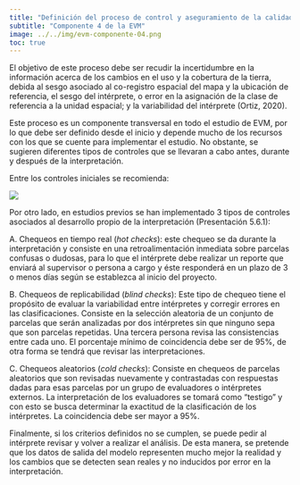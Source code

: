 ```yaml
---
title: "Definición del proceso de control y aseguramiento de la calidad"
subtitle: "Componente 4 de la EVM"
image: ../../img/evm-componente-04.png
toc: true
---
```


El objetivo de este proceso debe ser recudir la incertidumbre en la información acerca de los cambios en el uso y la cobertura de la tierra, debida al sesgo asociado al co-registro espacial del mapa y la ubicación de referencia, el sesgo del intérprete, o error en la asignación de la clase de referencia a la unidad espacial; y la variabilidad del intérprete (Ortiz, 2020).

Este proceso es un componente transversal en todo el estudio de EVM, por lo que debe ser definido desde el inicio y depende mucho de los recursos con los que se cuente para implementar el estudio. No obstante, se sugieren diferentes tipos de controles que se llevaran a cabo antes, durante y después de la interpretación. 

Entre los controles iniciales se recomienda: 

![](../../img/control-aseguramiento-calidad.png){.lightbox fig-alt="Control y aseguramiento de la calidad" fig-align="center"}

Por otro lado, en estudios previos se han implementado 3 tipos de controles asociados al desarrollo propio de la interpretación (Presentación 5.6.1):  

A. Chequeos en tiempo real (*hot checks*): este chequeo se da durante la interpretación y consiste en una retroalimentación inmediata sobre parcelas confusas o dudosas, para lo que el intérprete debe realizar un reporte que enviará al supervisor o persona a cargo y éste responderá en un plazo de 3 o menos días según se establezca al inicio del proyecto.  

B. Chequeos de replicabilidad (*blind checks*): Este tipo de chequeo tiene el propósito de evaluar la variabilidad entre intérpretes y corregir errores en las clasificaciones. Consiste en la selección aleatoria de un conjunto de parcelas que serán analizadas por dos intérpretes sin que ninguno sepa que son parcelas repetidas. Una tercera persona revisa las consistencias entre cada uno. El porcentaje mínimo de coincidencia debe ser de 95%, de otra forma se tendrá que revisar las interpretaciones. 

C. Chequeos aleatorios (*cold checks*): Consiste en chequeos de parcelas aleatorios que son revisadas nuevamente y contrastadas con respuestas dadas para esas parcelas por un grupo de evaluadores o intérpretes externos. La interpretación de los evaluadores se tomará como “testigo” y con esto se busca determinar la exactitud de la clasificación de los intérpretes. La coincidencia debe ser mayor a 95%. 

Finalmente, si los criterios definidos no se cumplen, se puede pedir al intérprete revisar y volver a realizar el análisis. De esta manera, se pretende que los datos de salida del modelo representen mucho mejor la realidad y los cambios que se detecten sean reales y no inducidos por error en la interpretación. 